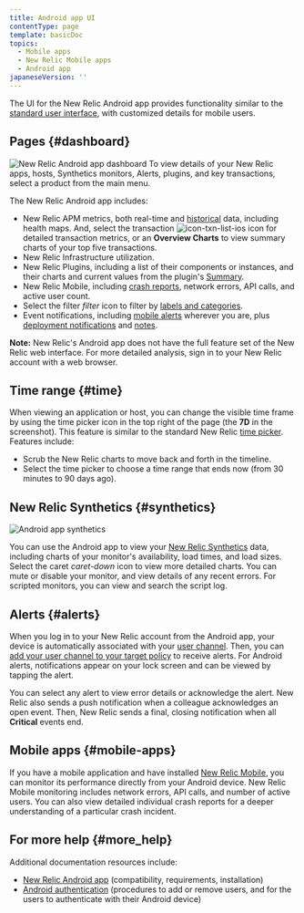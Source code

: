 ```yaml
---
title: Android app UI
contentType: page
template: basicDoc
topics:
  - Mobile apps
  - New Relic Mobile apps
  - Android app
japaneseVersion: ''
---
```


The UI for the New Relic Android app provides functionality similar to the [standard user interface](/docs/site/standard-dashboard-features), with customized details for mobile users.

## Pages {#dashboard}

![New Relic Android app dashboard](/sites/default/files/thumbnails/image/deployment-markers_nexus.jpg "New Relic Android app dashboard") To view details of your New Relic apps, hosts, Synthetics monitors, Alerts, plugins, and key transactions, select a product from the main menu.

The New Relic Android app includes:

*   New Relic APM metrics, both real-time and [historical](#time) data, including health maps. And, select the transaction ![icon-txn-list-ios](/sites/default/files/thumbnails/image/icon-txn-list-ios.png "icon-txn-list-ios") icon for detailed transaction metrics, or an **Overview Charts** to view summary charts of your top five transactions.
*   New Relic Infrastructure utilization.
*   New Relic Plugins, including a list of their components or instances, and their charts and current values from the plugin's [Summary](/docs/plugins/viewing-the-plugin-summary).
*   New Relic Mobile, including [crash reports](/docs/mobile-monitoring/mobile-monitoring-ui/mobile-app-dashboards/mobile-apps-crash-dashboard), network errors, API calls, and active user count.
*   Select the filter <i className="fa fa-filter"><span>filter</span></i> icon to filter by [labels and categories](/docs/data-analysis/user-interface-functions/labels-categories-organize-your-apps-servers).
*   Event notifications, including [mobile alerts](/docs/mobile-apps/new-relic-ios-app/features/ios-alerting) wherever you are, plus [deployment notifications](/docs/applications-menu/deployments-dashboard) and [notes](/docs/site/public-and-private-notes).

**Note:** New Relic's Android app does not have the full feature set of the New Relic web interface. For more detailed analysis, sign in to your New Relic account with a web browser.

## Time range {#time}

When viewing an application or host, you can change the visible time frame by using the time picker icon in the top right of the page (the **7D** in the screenshot). This feature is similar to the standard New Relic [time picker](/docs/site/timepicker-setting-time-periods-to-view-data). Features include:

*   Scrub the New Relic charts to move back and forth in the timeline.
*   Select the time picker to choose a time range that ends now (from 30 minutes to 90 days ago).

## New Relic Synthetics {#synthetics}

![Android app synthetics](/sites/default/files/thumbnails/image/synthetics_nexus.jpg "Android app synthetics")

You can use the Android app to view your [New Relic Synthetics](/docs/synthetics/new-relic-synthetics/getting-started/new-relic-synthetics) data, including charts of your monitor's availability, load times, and load sizes. Select the caret <i className="fa fa-caret-down"><span>caret-down</span></i> icon to view more detailed charts. You can mute or disable your monitor, and view details of any recent errors. For scripted monitors, you can view and search the script log.

## Alerts {#alerts}

When you log in to your New Relic account from the Android app, your device is automatically associated with your [user channel](/docs/alerts/new-relic-alerts-beta/managing-notification-channels/notification-channels-controlling-where-send-alerts#user). Then, you can [add your user channel to your target policy](/docs/alerts/new-relic-alerts-beta/managing-notification-channels/notification-channels-controlling-where-send-alerts#mobile-push) to receive alerts. For Android alerts, notifications appear on your lock screen and can be viewed by tapping the alert.

You can select any alert to view error details or acknowledge the alert. New Relic also sends a push notification when a colleague acknowledges an open event. Then, New Relic sends a final, closing notification when all **Critical** events end.

## Mobile apps {#mobile-apps}

If you have a mobile application and have installed [New Relic Mobile](/docs/mobile-apps/new-relic-mobile), you can monitor its performance directly from your Android device. New Relic Mobile monitoring includes network errors, API calls, and number of active users. You can also view detailed individual crash reports for a deeper understanding of a particular crash incident.

## For more help {#more_help}

Additional documentation resources include:

*   [New Relic Android app](/docs/apps-for-new-relic/new-relic-android-app) (compatibility, requirements, installation)
*   [Android authentication](/docs/apps-for-new-relic/android-authentication) (procedures to add or remove users, and for the users to authenticate with their Android device)